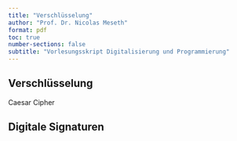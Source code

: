 ```yaml
---
title: "Verschlüsselung"
author: "Prof. Dr. Nicolas Meseth"
format: pdf
toc: true
number-sections: false
subtitle: "Vorlesungsskript Digitalisierung und Programmierung"
---
```


## Verschlüsselung

Caesar Cipher

## Digitale Signaturen


